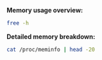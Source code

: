 **Memory usage overview:**

```bash
free -h
```

**Detailed memory breakdown:**

```bash
cat /proc/meminfo | head -20
```

